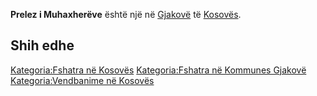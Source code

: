 {{Fshat në 
 | Emri                = Prelez i Muhaxherëve
 | EmriAlt                = 
 | NAME_SHORT_FORM=      
 | NAME_GENERIC=      
 | NAME_SORT_NAME_RO=      PRELEZIMUHAXHEREVE
 | FULL_NAME_RO = Prelez i Muhaxherëve
 | FULL_NAME_ND_RO=Prelez i Muhaxhereve
 | SORT_NAME_RG=PRELEZIMUHAXHEREVE
 | FULL_NAME_RG=Prelez i Muhaxherëve
 | FULL_NAME_ND_RG=Prelez i Muhaxhereve
 | SRP_NAME_SHORT_FORM=      
 | SRP_NAME_GENERIC=      
 | SRP_NAME_SORT_NAME_RO=      
 | SRP_FULL_NAME_RO = 
 | SRP_FULL_NAME_ND_RO=
 | SRP_SORT_NAME_RG=
 | SRP_FULL_NAME_RG=
 | SRP_FULL_NAME_ND_RG=
 | Emri (Rasa dhanore) = 
 | Figura              = 
 | Shteti              = Kosovo
 | Komuna              = Gjakovë
 | Kodi postar         = 
 | Sipërfaqja          = 

 | Popullsia           = 

 | Regj. i popullsisë  = 
 | Dend. e popullsisë  = 
 | Faqja zyrtare       = 
 <!--- Koordinatat ----> 
 | Gjerësia            = 42.434167
 | Gjatësia            = 21.166944
 | Lartësia            = 
}}
'''Prelez i Muhaxherëve''' është një [[]] në [[Gjakovë]] të [[Kosovës]].

<!-- == Gjeografia == -->
<!-- == Historia == -->
<!-- == Demografia == -->
== Shih edhe ==
{{Komuna Gjakovë}}
{{Kosovo-Administrata-Cung}}

[[Kategoria:Fshatra në Kosovës]]
[[Kategoria:Fshatra në Kommunes Gjakovë]]
[[Kategoria:Vendbanime në Kosovës]]
